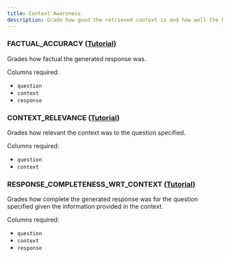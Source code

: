 ```yaml
---
title: Context Awareness
description: Grade how good the retrieved context is and how well the LLM is able to use it.
---
```


### FACTUAL_ACCURACY  ([Tutorial](https://github.com/uptrain-ai/uptrain/blob/main/examples/checks/context_awareness/factual_accuracy.ipynb))

Grades how factual the generated response was.

Columns required:
- `question`
- `context`
- `response`


### CONTEXT_RELEVANCE  ([Tutorial](https://github.com/uptrain-ai/uptrain/blob/main/examples/checks/context_awareness/context_relevance.ipynb))

Grades how relevant the context was to the question specified.

Columns required:
- `question`
- `context`


### RESPONSE_COMPLETENESS_WRT_CONTEXT  ([Tutorial](https://github.com/uptrain-ai/uptrain/blob/main/examples/checks/context_awareness/response_completeness_wrt_context.ipynb))

Grades how complete the generated response was for the question specified given the information provided in the context.

Columns required:
- `question`
- `context`
- `response`
